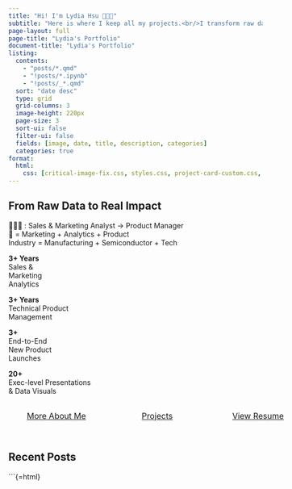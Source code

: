 ```yaml
---
title: "Hi! I'm Lydia Hsu 👩🏻‍💻"
subtitle: "Here is where I keep all my projects.<br/>I transform raw data into **actionable insights** and **market-ready products** that accelerate growth."
page-layout: full
page-title: "Lydia's Portfolio"
document-title: "Lydia's Portfolio"
listing:
  contents: 
    - "posts/*.qmd"
    - "!posts/*.ipynb"
    - "!posts/_*.qmd"
  sort: "date desc"
  type: grid
  grid-columns: 3
  image-height: 220px
  page-size: 3
  sort-ui: false
  filter-ui: false
  fields: [image, date, title, description, categories]
  categories: true
format:
  html:
    css: [critical-image-fix.css, styles.css, project-card-custom.css, title-hard-fix.css, card-hover-animation.css, card-click-enhancement.css]
---
```


```{=html}
<!-- Force all images to be visible immediately -->
<script src="js/force-show-images.js"></script>

<!-- Remove any existing Show Images buttons -->
<script src="js/remove-show-button.js"></script>

<!-- Reliable card navigation - high priority -->
<script src="js/reliable-card-navigation.js"></script>

<!-- Disable all card hover animations -->
<script src="js/disable-card-animations.js"></script>

<!-- Ensure cards are reliably clickable -->
<script src="js/card-click-fix.js"></script>

<!-- Early load critical scripts -->
<script>
// Create a style element for immediate critical styles
document.addEventListener('DOMContentLoaded', function() {
  // Mark page as loading
  document.body.classList.add('page-loading');
});
</script>
```

::: {.hero-banner}
::: {.hero-content}

## From Raw Data to <span class="highlight-word">Real Impact</span> {.animate-text .no-anchor}

::: {.animate-up}
👩🏻‍💼 : Sales & Marketing Analyst -> Product Manager<br/>🧠 = Marketing + Analytics + Product<br/>Industry = Manufacturing + Semiconductor + Tech
:::

::: {.hero-stats}
::: {.stat-item}
**3+ Years**  
Sales &  
Marketing  
Analytics
:::

::: {.stat-item}
**3+ Years**  
Technical
Product  
Management
:::

::: {.stat-item}
**3+**  
End-to-End  
New Product  
Launches
:::

::: {.stat-item}
**20+**  
Exec-level Presentations<br/>& Data Visuals
:::
:::

```{=html}
<!-- Prevent page load glitches -->
<script src="js/page-load-fix.js"></script>

<div style="display: flex; flex-direction: row; gap: 10px; margin-top: 20px; justify-content: flex-start; align-items: center;">
  <a href="about.qmd" class="btn btn-primary cta-button" style="display: inline-block; white-space: nowrap; height: 45px; line-height: 27px; padding: 8px 20px; font-size: 16px; min-width: 150px; text-align: center;">More About Me</a>
  <a href="projects.qmd" class="btn btn-primary cta-button" style="display: inline-block; white-space: nowrap; height: 45px; line-height: 27px; padding: 8px 20px; font-size: 16px; min-width: 150px; text-align: center;">Projects</a>
  <a href="cv.qmd" class="btn btn-primary cta-button" style="display: inline-block; white-space: nowrap; height: 45px; line-height: 27px; padding: 8px 20px; font-size: 16px; min-width: 150px; text-align: center;">View Resume</a>
</div>
```

:::
:::

::: {.docs-list-title-container}
# Recent Posts {.docs-list-title .no-anchor}
:::

::: {.posts-section}
:::{#listing-posts}
:::
:::

```{=html}
<!-- Direct fix for title refresh glitches -->
<script src="js/title-refresh-fix.js"></script>

<!-- Basic title styling -->
<script src="js/title-fix.js"></script>

<!-- Make project links open in the same tab -->
<script src="js/same-tab-links.js"></script>

<!-- Fix image loading glitches -->
<script src="js/image-preload-fix.js"></script>

<!-- Fix card hover animation glitches and make entire card clickable -->
<script src="js/smooth-card-hover.js"></script>

<!-- Remove critical styles once everything is loaded -->
<script src="js/critical-styles-cleanup.js"></script>
